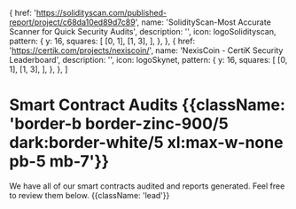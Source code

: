 

  {
    href: 'https://solidityscan.com/published-report/project/c68da10ed89d7c89',
    name: 'SolidityScan-Most Accurate Scanner for Quick Security Audits',
    description: '',
    icon: logoSolidityscan,
    pattern: {
      y: 16,
      squares: [
        [0, 1],
        [1, 3],
      ],
    },
  },
  {
    href: 'https://certik.com/projects/nexiscoin/',
    name: 'NexisCoin - CertiK Security Leaderboard',
    description: '',
    icon: logoSkynet,
    pattern: {
      y: 16,
      squares: [
        [0, 1],
        [1, 3],
      ],
    },
  },
]

# Smart Contract Audits {{className: 'border-b border-zinc-900/5 dark:border-white/5 xl:max-w-none pb-5 mb-7'}}

We have all of our smart contracts audited and reports generated. Feel free to review them below. {{className: 'lead'}}

<ResourcesOther
  id="elements"
  title=""
  level={2}
  elements={elements}
  isHeading={false}
/>
